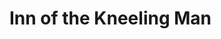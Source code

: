
# Inn of the Kneeling Man
<ProjectDetails
  floatRight
  region="Riverlands"
  house="House Bracken"
  type="Miscellaneous"
  status="Completed"
  warp="/warp innofthekneelingman"
  projectLead="Discs"
  dateStarted="2015-10-05T07:00:00+00:00"
  dateCompleted="2015-10-05T07:00:00+00:00"
/>
